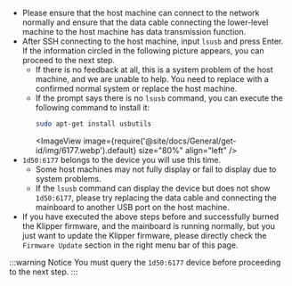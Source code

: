 * Please ensure that the host machine can connect to the network normally and ensure that the data cable connecting the lower-level machine to the host machine has data transmission function.
* After SSH connecting to the host machine, input `lsusb` and press Enter. If the information circled in the following picture appears, you can proceed to the next step.
    * If there is no feedback at all, this is a system problem of the host machine, and we are unable to help. You need to replace with a confirmed normal system or replace the host machine.
    * If the prompt says there is no `lsusb` command, you can execute the following command to install it:
        ```bash
        sudo apt-get install usbutils
        ```
        <ImageView image={require('@site/docs/General/get-id/img/6177.webp').default} size="80%" align="left" /> 
* `1d50:6177` belongs to the device you will use this time.
    * Some host machines may not fully display or fail to display due to system problems.
    * If the `lsusb` command can display the device but does not show `1d50:6177`, please try replacing the data cable and connecting the mainboard to another USB port on the host machine.
* If you have executed the above steps before and successfully burned the Klipper firmware, and the mainboard is running normally, but you just want to update the Klipper firmware, please directly check the `Firmware Update` section in the right menu bar of this page.

:::warning Notice
   You must query the `1d50:6177` device before proceeding to the next step.
:::
